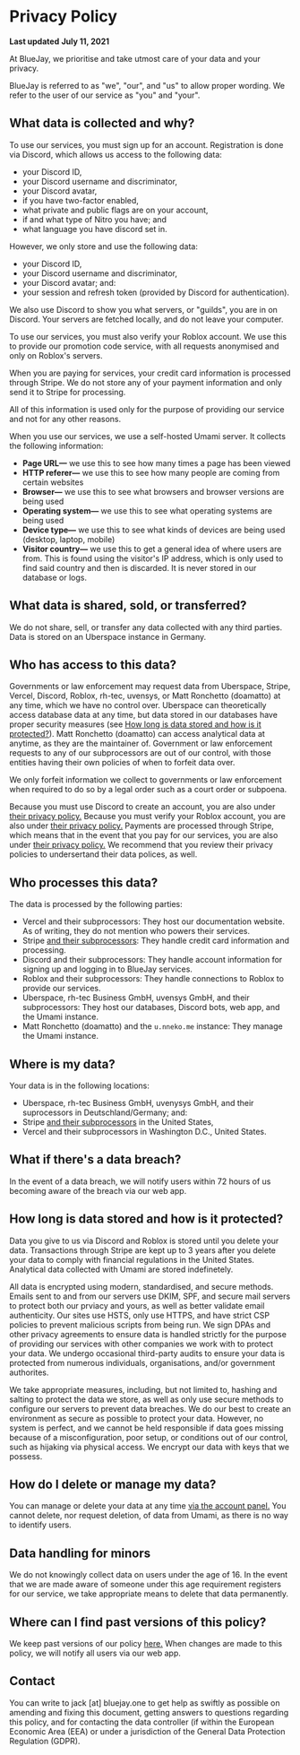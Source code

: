 # Privacy Policy

**Last updated** **July 11, 2021**

At BlueJay, we prioritise and take utmost care of your data and your privacy.

BlueJay is referred to as "we", "our", and "us" to allow proper wording. We refer to the user of our service as "you" and "your".

## What data is collected and why?
To use our services, you must sign up for an account. Registration is done via Discord, which allows us access to the following data:
- your Discord ID,
- your Discord username and discriminator,
- your Discord avatar,
- if you have two-factor enabled,
- what private and public flags are on your account,
- if and what type of Nitro you have; and
- what language you have discord set in.

However, we only store and use the following data:
- your Discord ID,
- your Discord username and discriminator,
- your Discord avatar; and:
- your session and refresh token (provided by Discord for authentication).

We also use Discord to show you what servers, or "guilds", you are in on Discord. Your servers are fetched locally, and do not leave your computer.

To use our services, you must also verify your Roblox account. We use this to provide our promotion code service, with all requests anonymised and only on Roblox's servers.

When you are paying for services, your credit card information is processed through Stripe. We do not store any of your payment information and only send it to Stripe for processing.

All of this information is used only for the purpose of providing our service and not for any other reasons.

When you use our services, we use a self-hosted Umami server. It collects the following information:
- **Page URL—** we use this to see how many times a page has been viewed
- **HTTP referer—** we use this to see how many people are coming from certain websites
- **Browser—** we use this to see what browsers and browser versions are being used
- **Operating system—** we use this to see what operating systems are being used
- **Device type—** we use this to see what kinds of devices are being used (desktop, laptop, mobile)
- **Visitor country—** we use this to get a general idea of where users are from. This is found using the visitor's IP address, which is only used to find said country and then is discarded. It is never stored in our database or logs.

## What data is shared, sold, or transferred?
We do not share, sell, or transfer any data collected with any third parties. Data is stored on an Uberspace instance in Germany.

## Who has access to this data?
Governments or law enforcement may request data from Uberspace, Stripe, Vercel, Discord, Roblox, rh-tec, uvensys, or Matt Ronchetto (doamatto) at any time, which we have no control over. Uberspace can theoretically access database data at any time, but data stored in our databases have proper security measures (see [How long is data stored and how is it protected?](#how-long-is-data-stored-and-how-is-it-protected)). Matt Ronchetto (doamatto) can access analytical data at anytime, as they are the maintainer of. Government or law enforcement requests to any of our subprocessors are out of our control, with those entities having their own policies of when to forfeit data over.

We only forfeit information we collect to governments or law enforcement when required to do so by a legal order such as a court order or subpoena.

Because you must use Discord to create an account, you are also under [their privacy policy.](https://discord.com/privacy) Because you must verify your Roblox account, you are also under [their privacy policy.](https://en.help.roblox.com/hc/articles/115004630823)  Payments are processed through Stripe, which means that in the event that you pay for our services, you are also under [their privacy policy.](https://stripe.com/privacy) We recommend that you review their privacy policies to undersertand their data polices, as well.

## Who processes this data?
The data is processed by the following parties:
- Vercel and their subprocessors: They host our documentation website. As of writing, they do not mention who powers their services.
- Stripe [and their subprocessors](https://stripe.com/service-providers/legal): They handle credit card information and processing.
- Discord and their subprocessors: They handle account information for signing up and logging in to BlueJay services.
- Roblox and their subprocessors: They handle connections to Roblox to provide our services.
- Uberspace, rh-tec Business GmbH, uvensys GmbH, and their subprocessors: They host our databases, Discord bots, web app, and the Umami instance.
- Matt Ronchetto (doamatto) and the `u.nneko.me` instance: They manage the Umami instance.

## Where is my data?
Your data is in the following locations:
- Uberspace, rh-tec Business GmbH, uvenysys GmbH, and their suprocessors in Deutschland/Germany; and:
- Stripe [and their subprocessors](https://stripe.com/service-providers/legal) in the United States,
- Vercel and their subprocessors in Washington D.C., United States.

## What if there's a data breach?
In the event of a data breach, we will notify users within 72 hours of us becoming aware of the breach via our web app.

## How long is data stored and how is it protected?
Data you give to us via Discord and Roblox is stored until you delete your data. Transactions through Stripe are kept up to 3 years after you delete your data to comply with financial regulations in the United States. Analytical data collected with Umami are stored indefinetely.

All data is encrypted using modern, standardised, and secure methods. Emails sent to and from our servers use DKIM, SPF, and secure mail servers to protect both our prviacy and yours, as well as better validate email authenticity. Our sites use HSTS, only use HTTPS, and have strict CSP policies to prevent malicious scripts from being run. We sign DPAs and other privacy agreements to ensure data is handled strictly for the purpose of providing our services with other companies we work with to protect your data. We undergo occasional third-party audits to ensure your data is protected from numerous individuals, organisations, and/or government authorites.

We take appropriate measures, including, but not limited to, hashing and salting to protect the data we store, as well as only use secure methods to configure our servers to prevent data breaches. We do our best to create an environment as secure as possible to protect your data. However, no system is perfect, and we cannot be held responsible if data goes missing because of a misconfiguration, poor setup, or conditions out of our control, such as hijaking via physical access. We encrypt our data with keys that we possess.

## How do I delete or manage my data?
You can manage or delete your data at any time [via the account panel.](https://bluejay.one/app/settings) You cannot delete, nor request deletion, of data from Umami, as there is no way to identify users.

## Data handling for minors
We do not knowingly collect data on users under the age of 16. In the event that we are made aware of someone under this age requirement registers for our service, we take appropriate means to delete that data permanently.

## Where can I find past versions of this policy?
We keep past versions of our policy [here.](https://docs.bluejay.one/history/legal) When changes are made to this policy, we will notify all users via our web app.

## Contact
You can write to jack [at] bluejay.one to get help as swiftly as possible on amending and fixing this document, getting answers to questions regarding this policy, and for contacting the data controller (if within the European Economic Area (EEA) or under a jurisdiction of the General Data Protection Regulation (GDPR).
